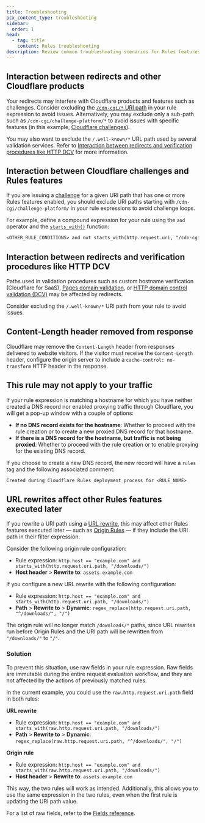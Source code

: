 ```yaml
---
title: Troubleshooting
pcx_content_type: troubleshooting
sidebar:
  order: 1
head:
  - tag: title
    content: Rules troubleshooting
description: Review common troubleshooting scenarios for Rules features.
---
```



## Interaction between redirects and other Cloudflare products

Your redirects may interfere with Cloudflare products and features such as challenges. Consider excluding the [`/cdn-cgi/*` URI path](/fundamentals/reference/cdn-cgi-endpoint/) in your rule expression to avoid issues. Alternatively, you may exclude only a sub-path such as `/cdn-cgi/challenge-platform/*` to avoid issues with specific features (in this example, [Cloudflare challenges](#interaction-between-cloudflare-challenges-and-rules-features)).

You may also want to exclude the `/.well-known/*` URL path used by several validation services. Refer to [Interaction between redirects and verification procedures like HTTP DCV](#interaction-between-redirects-and-verification-procedures-like-http-dcv) for more information.

## Interaction between Cloudflare challenges and Rules features

If you are issuing a [challenge](/waf/reference/cloudflare-challenges/) for a given URI path that has one or more Rules features enabled, you should exclude URI paths starting with `/cdn-cgi/challenge-platform/` in your rule expressions to avoid challenge loops.

For example, define a compound expression for your rule using the `and` operator and the [`starts_with()`](/ruleset-engine/rules-language/functions/#starts_with) function:

```txt
<OTHER_RULE_CONDITIONS> and not starts_with(http.request.uri, "/cdn-cgi/challenge-platform/")
```

## Interaction between redirects and verification procedures like HTTP DCV

Paths used in validation procedures such as custom hostname verification (Cloudflare for SaaS), [Pages domain validation](/pages/configuration/debugging-pages/), or [HTTP domain control validation (DCV)](/ssl/edge-certificates/changing-dcv-method/methods/http/) may be affected by redirects.

Consider excluding the `/.well-known/*` URI path from your rule to avoid issues.

## Content-Length header removed from response

Cloudflare may remove the `Content-Length` header from responses delivered to website visitors. If the visitor must receive the `Content-Length` header, configure the origin server to include a `cache-control: no-transform` HTTP header in the response.

## This rule may not apply to your traffic

If your rule expression is matching a hostname for which you have neither created a DNS record nor enabled proxying traffic through Cloudflare, you will get a pop-up window with a couple of options:

- **If no DNS record exists for the hostname**: Whether to proceed with the rule creation or to create a new proxied DNS record for that hostname.
- **If there is a DNS record for the hostname, but traffic is not being proxied**: Whether to proceed with the rule creation or to enable proxying for the existing DNS record.

If you choose to create a new DNS record, the new record will have a `rules` tag and the following associated comment:

```txt
Created during Cloudflare Rules deployment process for <RULE_NAME>
```

## URL rewrites affect other Rules features executed later

If you rewrite a URI path using a [URL rewrite](/rules/transform/url-rewrite/), this may affect other Rules features executed later — such as [Origin Rules](/rules/origin-rules/) — if they include the URI path in their filter expression.

Consider the following origin rule configuration:

<Example>

- Rule expression: `http.host == "example.com" and starts_with(http.request.uri.path, "/downloads/")`
- **Host header** > **Rewrite to**: `assets.example.com`

</Example>

If you configure a new URL rewrite with the following configuration:

<Example>

- Rule expression: `http.host == "example.com" and starts_with(http.request.uri.path, "/downloads/")`
- **Path** > **Rewrite to** > **Dynamic**: `regex_replace(http.request.uri.path, "^/downloads/", "/")`

</Example>

The origin rule will no longer match `/downloads/*` paths, since URL rewrites run before Origin Rules and the URI path will be rewritten from `"/downloads/"` to `"/"`.

### Solution

To prevent this situation, use raw fields in your rule expression. Raw fields are immutable during the entire request evaluation workflow, and they are not affected by the actions of previously matched rules.

In the current example, you could use the `raw.http.request.uri.path` field in both rules:

**URL rewrite**

<Example>

- Rule expression: `http.host == "example.com" and starts_with(raw.http.request.uri.path, "/downloads/")`
- **Path** > **Rewrite to** > **Dynamic**: `regex_replace(raw.http.request.uri.path, "^/downloads/", "/")`

</Example>

**Origin rule**

<Example>

- Rule expression: `http.host == "example.com" and starts_with(raw.http.request.uri.path, "/downloads/")`
- **Host header** > **Rewrite to**: `assets.example.com`

</Example>

This way, the two rules will work as intended. Additionally, this allows you to use the same expression in the two rules, even when the first rule is updating the URI path value.

For a list of raw fields, refer to the [Fields reference](/ruleset-engine/rules-language/fields/reference/?field-category=Raw+fields).
